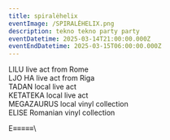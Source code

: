 ```yaml
---
title: spiralėhelix
eventImage: /SPIRALĖHELIX.png
description: tekno tekno party party
eventDatetime: 2025-03-14T21:00:00.000Z
eventEndDatetime: 2025-03-15T06:00:00.000Z
---
```


LILU live act from Rome\
LJO HA  live act from Riga\
TADAN local live act\
KETATEKA local live act\
MEGAZAURUS local vinyl collection\
ELISE Romanian vinyl collection

E≡≡≡≡≡\\
